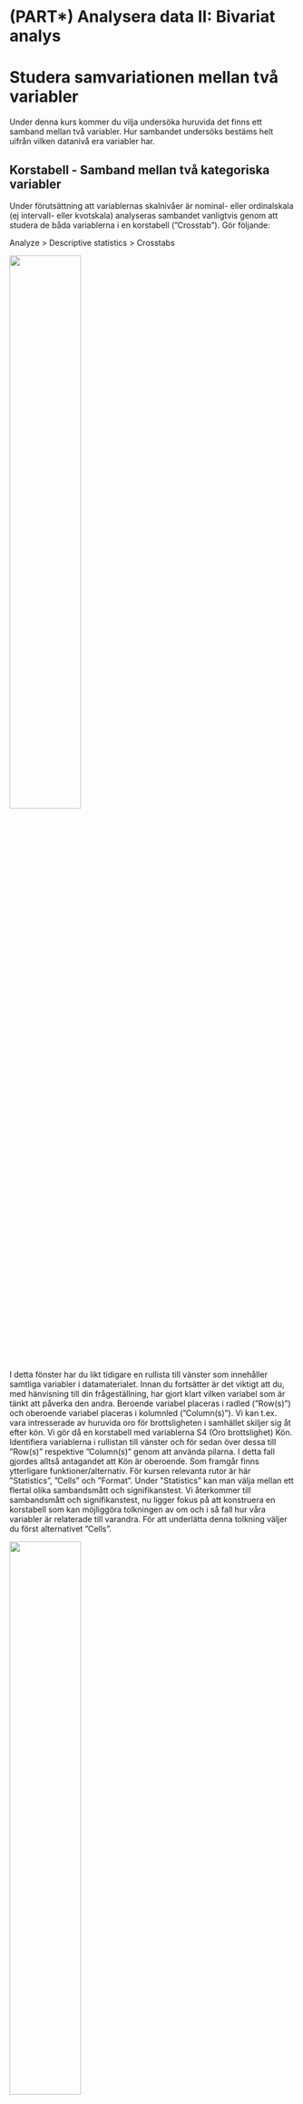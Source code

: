 # (PART\*) Analysera data II: Bivariat analys {-}

# Studera samvariationen mellan två variabler

Under denna kurs kommer du vilja undersöka huruvida det finns ett samband mellan två variabler. Hur sambandet undersöks bestäms helt uifrån vilken datanivå era variabler har.

## Korstabell - Samband mellan två kategoriska variabler 

Under förutsättning att variablernas skalnivåer är nominal- eller ordinalskala (ej intervall- eller
kvotskala) analyseras sambandet vanligtvis genom att studera de båda variablerna i en korstabell (”Crosstab”). Gör följande:

Analyze > Descriptive statistics > Crosstabs

<img src="images/bivariat_1.png" width="50%" height="50%" class="cover"/><p>I detta fönster har du likt tidigare en rullista till vänster som innehåller samtliga variabler i
datamaterialet. Innan du fortsätter är det viktigt att du, med hänvisning till din frågeställning, har gjort klart vilken variabel som är tänkt att påverka den andra. Beroende variabel placeras i radled (”Row(s)”) och oberoende variabel placeras i kolumnled (”Column(s)”). Vi kan t.ex. vara intresserade av huruvida oro för brottsligheten i samhället skiljer sig åt efter kön. Vi gör då en korstabell med variablerna S4 (Oro brottslighet) Kön. Identifiera variablerna i rullistan till vänster och för sedan över dessa till ”Row(s)” respektive ”Column(s)” genom att använda pilarna. I detta fall gjordes alltså antagandet att Kön är
oberoende. Som framgår finns ytterligare funktioner/alternativ. För kursen relevanta rutor är här
”Statistics”, ”Cells” och ”Format”. Under ”Statistics” kan man välja mellan ett flertal olika
sambandsmått och signifikanstest. Vi återkommer till sambandsmått och signifikanstest, nu ligger
fokus på att konstruera en korstabell som kan möjliggöra tolkningen av om och i så fall hur våra
variabler är relaterade till varandra. För att underlätta denna tolkning väljer du först alternativet
”Cells”.</p>

<img src="images/bivariat_2.png" width="50%" height="50%" class="cover"/><p>Att sammanställa tabellen endast med antal observationer i varje cell gör en jämförelse svår. Under
rubriken ”Percentages” är det är möjligt att markera om korstabellen ska sammanställas med rad-
(”Row), kolumn- (”Column”), och/eller totalprocent (”Total”). Radprocent innebär att summera
varje rad till 100 procent, medan totalprocent innebär att redovisa hur stor andel varje cell utgör av
samtliga observationer. Här har vi valt att markera kolumnprocent, med vilket avses att kolumnerna
summeras upp till 100 procent.</p>

När den oberoende variabeln är placerad i kolumnled och den beroende variabeln i radled möjliggör
valet av kolumnprocent tolkningen av huruvida det verkar finnas ett samband mellan variablerna –
om oro för brottsligheten i samhället skiljer sig åt mellan män och kvinnor. Eftersom vi konsekvent
väljer att placera våra variabler på detta sätt kommer vi alltså i syfte att utreda ett eventuellt samband
alltid vilja redovisa korstabellen med kolumnprocent. Klicka på ”Continue” när du gjort ditt val.
Slutligen ska vi ta en titt på alternativet ”Format”. Här kan du välja om radledet ska redovisas i stigande
(”Ascending”) eller fallande (”Descending”) ordning. I syfte att tolka riktningen på sambandet kan valet
av stigande eller fallande ordning underlätta, men detta är en smaksak och du kommer oavsett val
kunna göra samma tolkning av korstabellen i syfte att utreda ett eventuellt samband. I detta fall har
standaralternativet stigande ordning valts, vilket innebär att korstabellen i radled kommer att
sammanställas med det lägsta värdet överst. Klicka på ”Continue” när du gjort ditt val.

Klicka därefter ”OK” så producerar SPSS en korstabell över relationen mellan kön och oro för brottsligheten.
Resultatet visas i output fönstret. Så som vi har valt att sammanställa vår korstabell (oberoende variabel
i kolumnled och beroende variabel i radled och sammanställd med kolumnprocent) är det nu möjligt att
se om om det verkar finnas ett samband mellan kön och oro för brottsligheten i samhället. Nästa steg är
att tolka korstabellen. Tekniken är att jämföra kategorierna i den oberoende variabeln radvis.

I korstabellen kan vi se att 31 procent av männen jämfört med 17,5 procent av kvinnorna svarat att de
inte alls är oroliga. Det verkar alltså som att det finns ett samband i den meningen att kvinnor är mer
oroliga för brottsligheten än män.

<hr style="height:2px;border-width:0;color:gray;background-color:LavenderBlush">

<center><img src="images/bivariat_3.png"/></center>

<hr style="height:2px;border-width:0;color:gray;background-color:LavenderBlush">

Eftersom vi har en variabel på ordinal nivå (oro) och en på nominal nivå (kön), kan vi inte uttala oss om
riktningen på sambandet, dvs. om det rör sig om ett positivt eller negativt samband (hur vi kodat
variabeln kön, dvs. vilket kön som kodats som 1 eller 2, är ju godtyckligt).

### Videoinstruktioner

<center><iframe id="kaltura_player" src="https://api.kaltura.nordu.net/p/365/sp/36500/embedIframeJs/uiconf_id/23452190/partner_id/365?iframeembed=true&playerId=kaltura_player&entry_id=0_9obbpy7v&flashvars[streamerType]=auto&amp;flashvars[localizationCode]=sv_SE&amp;flashvars[leadWithHTML5]=true&amp;flashvars[sideBarContainer.plugin]=true&amp;flashvars[sideBarContainer.position]=left&amp;flashvars[sideBarContainer.clickToClose]=true&amp;flashvars[chapters.plugin]=true&amp;flashvars[chapters.layout]=vertical&amp;flashvars[chapters.thumbnailRotator]=false&amp;flashvars[streamSelector.plugin]=true&amp;flashvars[EmbedPlayer.SpinnerTarget]=videoHolder&amp;flashvars[dualScreen.plugin]=true&amp;flashvars[hotspots.plugin]=1&amp;flashvars[Kaltura.addCrossoriginToIframe]=true&amp;&wid=0_fd4t3pj0" width="608" height="402" allowfullscreen webkitallowfullscreen mozAllowFullScreen allow="autoplay *; fullscreen *; encrypted-media *" sandbox="allow-forms allow-same-origin allow-scripts allow-top-navigation allow-pointer-lock allow-popups allow-modals allow-orientation-lock allow-popups-to-escape-sandbox allow-presentation allow-top-navigation-by-user-activation" frameborder="0" title="Kaltura Player"></iframe></center>

## Samband mellan två numeriska variabler

När vi har att göra med variabler som befinner sig på intervall- eller kvotskala är varken korstabell eller
ovan nämnda sambandsmått lämpliga verktyg för att utreda ett eventuellt samband. Föreställ dig till
exempel att undersöka sambandet mellan ålder och brott i en korstabell, där respondenten i
enkätundersökningen har fått ange sin ålder och även självskatta antalet begångna brott under det
senaste året – det skulle resultera i en enorm korstabell eftersom varje specifik ålder- och
brottkombination kräver sin egen cell.

I detta fall är istället ett spridningsdiagram (”Scatter plot”) lämpligt att använda för att studera huruvida
ett samband verkar föreligga. Gör följande:

Graphs > Chart builder

Under ”Gallery”, klicka på ”Choose from”, välj ”Scatter / Dot” och dra ”Simple Scatter” upp till rutan
”Chart Preview”. Dra din oberoende variabel till rutan för x-axeln och din beroende variabel till rutan för
y-axeln. Klicka därefter ”OK”.

Vi kan även använda sambandsmått för att beräkna styrka och riktning på sambandet. När vi har att
göra med två kontinuerliga variabler är sambandsmåttet Pearson’s r (korrelationskoefficienten r)
lämpligt att använda. Gör följande:

Analyze > Correlate > Bivariate

För över de variabler du vill korrelera till rutan ”Variables” och markera Pearson’s r. Klicka därefter
”OK”. Precis som tidigare nämnda sambandsmått varierar Pearson’s r på en skala mellan -1 och +1, där
0 indikerar att det inte finns ett samband medan -1 anger ett perfekt negativt samband och +1 anger ett
perfekt positivt samband.

### Videoinstruktioner

<center><iframe id="kaltura_player" src="https://api.kaltura.nordu.net/p/365/sp/36500/embedIframeJs/uiconf_id/23452190/partner_id/365?iframeembed=true&playerId=kaltura_player&entry_id=0_wzs7l4wl&flashvars[streamerType]=auto&amp;flashvars[localizationCode]=sv_SE&amp;flashvars[leadWithHTML5]=true&amp;flashvars[sideBarContainer.plugin]=true&amp;flashvars[sideBarContainer.position]=left&amp;flashvars[sideBarContainer.clickToClose]=true&amp;flashvars[chapters.plugin]=true&amp;flashvars[chapters.layout]=vertical&amp;flashvars[chapters.thumbnailRotator]=false&amp;flashvars[streamSelector.plugin]=true&amp;flashvars[EmbedPlayer.SpinnerTarget]=videoHolder&amp;flashvars[dualScreen.plugin]=true&amp;flashvars[hotspots.plugin]=1&amp;flashvars[Kaltura.addCrossoriginToIframe]=true&amp;&wid=0_7aik97ec" width="608" height="402" allowfullscreen webkitallowfullscreen mozAllowFullScreen allow="autoplay *; fullscreen *; encrypted-media *" sandbox="allow-forms allow-same-origin allow-scripts allow-top-navigation allow-pointer-lock allow-popups allow-modals allow-orientation-lock allow-popups-to-escape-sandbox allow-presentation allow-top-navigation-by-user-activation" frameborder="0" title="Kaltura Player"></iframe></center>

Ett alternativ till att studera relationen mellan ålder och brott på ovanstående vis är att klassindela de
båda kontinuerliga variablerna till kategoriska variabler med hjälp av recode-kommandot (se under
Databearbetning). Man kan tänka sig att klassindela ålder till de tre klasserna ”ungdom”, ”ung vuxen”
samt ”vuxen”, samt brott till de tre klasserna ”inga brott”, ”1-2 brott”, ”3 eller fler brott”. På det sättet
skulle vi konstruera två variabler på ordinal skalnivå utav de två ursprungliga variablerna på kvotskala.
Därmed kan vi med de nya variablerna studera relationen mellan ålder och brott i en korstabell (i detta
fall med nio celler) och med de sambandsmått som är lämpliga för variabler på ordinal skalnivå. Tänk på
att variabler på högre skalnivå alltid kan transformeras till variabler på lägre skalnivå.

## Sambandsmått

<img src="images/bivariat_4.png" width="45%" height="45%" class="cover"/><p>I ovanstående exempel kunde vi, genom att tolka korstabellen, se att ett samband verkar föreligga
mellan kön och oro för brottslighet. Ibland vill man även uttala sig om sambandets styrka och i detta
syfte är användningen av sambandsmått bra. I de fall som sambandets riktning är tolkningsbart ger
sambandsmåttet även denna information. Statistiker har tagit fram olika sambandsmått som gäller för
variabler som befinner sig på olika skalnivåer. För att välja sambandsmått börja med följande:

Analyze > Descriptive statistics > Crosstabs

Placera din oberoende variabel i kolumnled och din beroende variabel i radled. Välj även, precis som
tidigare, att sammanställa korstabellen med kolumnprocent under alternativet ”Cells”. Klicka därefter
på ”Statistics”. Här får vi en viss vägledning av SPSS när det gäller vilka sambandsmått som är lämpliga att använda för våra variabler beroende på datanivå.</p> 

<div class="rmdnote">
<p>**Överkurs:**
Vi kommer i denna kurs inte gå på djupet med de sambandsmått som finns och hur man ska tolka resultaten från de. Vill ni dock ha fördjup. Om ni dock önskar att läsa er in på vilka sambandsmått som finns, när ni ska använda de och vilka sambandsmått som passar till vilken typ av variabler <a href="https://journals.sagepub.com/doi/10.1177/8756479308317006">rekommenderar vi följande artikel</a>.</p>
</div>